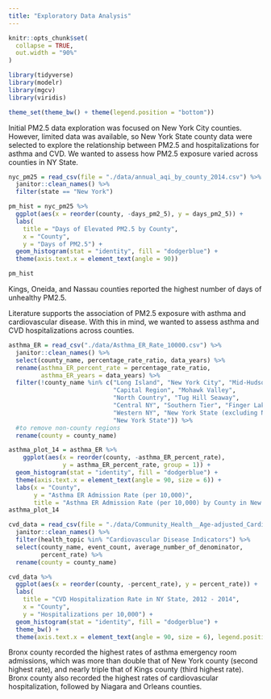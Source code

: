 ```yaml
---
title: "Exploratory Data Analysis"
---
```


```r
knitr::opts_chunk$set(
  collapse = TRUE,
  out.width = "90%"
)

library(tidyverse)
library(modelr)
library(mgcv)
library(viridis)

theme_set(theme_bw() + theme(legend.position = "bottom"))
```


Initial PM2.5 data exploration was focused on New York City counties. However, limited data was available, so New York State county data were selected to explore the relationship between PM2.5 and hospitalizations for asthma and CVD. We wanted to assess how PM2.5 exposure varied across counties in NY State. 

```r
nyc_pm25 = read_csv(file = "./data/annual_aqi_by_county_2014.csv") %>% 
  janitor::clean_names() %>%
  filter(state == "New York")
```

```r
pm_hist = nyc_pm25 %>%
  ggplot(aes(x = reorder(county, -days_pm2_5), y = days_pm2_5)) + 
  labs(
    title = "Days of Elevated PM2.5 by County",
    x = "County",
    y = "Days of PM2.5") +
  geom_histogram(stat = "identity", fill = "dodgerblue") + 
  theme(axis.text.x = element_text(angle = 90))

pm_hist
```

Kings, Oneida, and Nassau counties reported the highest number of days of unhealthy PM2.5.  

Literature supports the association of PM2.5 exposure with asthma and cardiovascular disease. With this in mind, we wanted to assess asthma and CVD hospitalizations across counties. 

```r
asthma_ER = read_csv("./data/Asthma_ER_Rate_10000.csv") %>%
  janitor::clean_names() %>%
  select(county_name, percentage_rate_ratio, data_years) %>%
  rename(asthma_ER_percent_rate = percentage_rate_ratio, 
         asthma_ER_years = data_years) %>%
  filter(!county_name %in% c("Long Island", "New York City", "Mid-Hudson", 
                             "Capital Region", "Mohawk Valley", 
                             "North Country", "Tug Hill Seaway", 
                             "Central NY", "Southern Tier", "Finger Lakes", 
                             "Western NY", "New York State (excluding NYC)", 
                             "New York State")) %>% 
  #to remove non-county regions
  rename(county = county_name)
```

```r
asthma_plot_14 = asthma_ER %>%
    ggplot(aes(x = reorder(county, -asthma_ER_percent_rate), 
               y = asthma_ER_percent_rate, group = 1)) + 
  geom_histogram(stat = "identity", fill = "dodgerblue") + 
  theme(axis.text.x = element_text(angle = 90, size = 6)) + 
  labs(x = "County", 
       y = "Asthma ER Admission Rate (per 10,000)", 
       title = "Asthma ER Admission Rate (per 10,000) by County in New York State, 2014")
asthma_plot_14 
```

```r
cvd_data = read_csv(file = "./data/Community_Health__Age-adjusted_Cardiovascular_Disease_Hospitalization_Rate_per_10_000_by_County_Map__Latest_Data.csv") %>% 
  janitor::clean_names() %>%
  filter(health_topic %in% "Cardiovascular Disease Indicators") %>% 
  select(county_name, event_count, average_number_of_denominator, 
         percent_rate) %>% 
  rename(county = county_name)
```

```r
cvd_data %>%
  ggplot(aes(x = reorder(county, -percent_rate), y = percent_rate)) +
  labs(
    title = "CVD Hospitalization Rate in NY State, 2012 - 2014",
    x = "County",
    y = "Hospitalizations per 10,000") +
  geom_histogram(stat = "identity", fill = "dodgerblue") +
  theme_bw() +
  theme(axis.text.x = element_text(angle = 90, size = 6), legend.position = "none") 
```

Bronx county recorded the highest rates of asthma emergency room admissions, which was more than double that of New York county (second highest rate), and nearly triple that of Kings county (third highest rate). Bronx county also recorded the highest rates of cardiovascular hospitalization, followed by Niagara and Orleans counties.